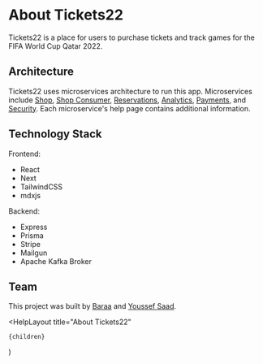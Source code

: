 
# About Tickets22

Tickets22 is a place for users to purchase tickets and track games for the FIFA World Cup Qatar 2022.

## Architecture

Tickets22 uses microservices architecture to run this app. Microservices include [Shop](/help/microservices/shop),
[Shop Consumer](/help/microservices/shop-consumer), [Reservations](/help/microservices/reservations), [Analytics](/help/microservices/analytics),
[Payments](/help/microservices/payments), and [Security](/help/microservices/security). Each microservice's help page contains additional
information.

## Technology Stack

Frontend:

- React
- Next
- TailwindCSS
- mdxjs

Backend:

- Express
- Prisma
- Stripe
- Mailgun
- Apache Kafka Broker

## Team
This project was built by [Baraa](https://baraa.app) and [Youssef Saad](https://github.com/YoussefElbasha).

  <HelpLayout
    title="About Tickets22"
  >
    {children}
  </HelpLayout>
)
